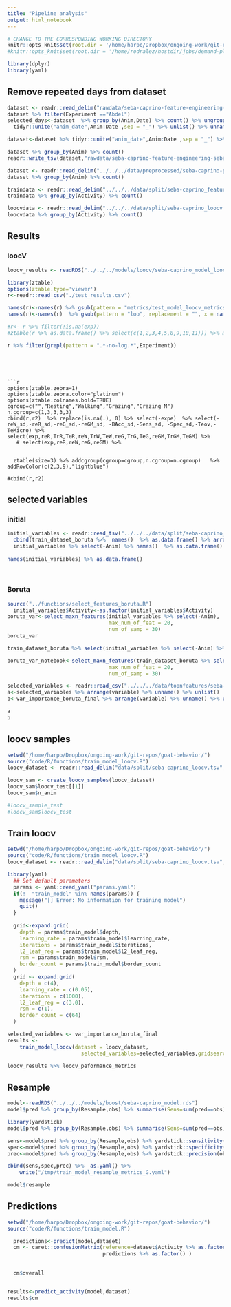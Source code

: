 ```yaml
---
title: "Pipeline analysis"
output: html_notebook
---
```



```r
# CHANGE TO THE CORRESPONDING WORKING DIRECTORY
knitr::opts_knit$set(root.dir = '/home/harpo/Dropbox/ongoing-work/git-repos/goat-behavior//')
#knitr::opts_knit$set(root.dir = '/home/rodralez/hostdir/jobs/demand-planning/')
```

```r
library(dplyr)
library(yaml)
```

## Remove repeated days from dataset 
```r
dataset <- readr::read_delim("rawdata/seba-caprino-feature-engineering-seba-abdel.tsv",delim="\t")
dataset %>% filter(Experiment =="Abdel")  
selected_days<-dataset  %>% group_by(Anim,Date) %>% count() %>% ungroup() %>% distinct(Anim, .keep_all = T) %>% select(Anim,Date) %>% 
  tidyr::unite("anim_date",Anim:Date ,sep = "_") %>% unlist() %>% unname()

dataset<-dataset %>% tidyr::unite("anim_date",Anim:Date ,sep = "_") %>% filter(anim_date %in% selected_days) %>% tidyr::separate(anim_date,into = c("Anim","Date"),sep="_")

dataset %>% group_by(Anim) %>% count()
readr::write_tsv(dataset,"rawdata/seba-caprino-feature-engineering-seba-abdel_1d.tsv")
```

```r
dataset <- readr::read_delim("../../../data/preprocessed/seba-caprino-preprocessed.tsv", delim="\t")
dataset %>% group_by(Anim) %>% count()
```

```r
traindata <- readr::read_delim("../../../data/split/seba-caprino_features.tsv",delim="\t")
traindata %>% group_by(Activity) %>% count()
```

```r
loocvdata <- readr::read_delim("../../../data/split/seba-caprino_loocv.tsv",delim="\t")
loocvdata %>% group_by(Activity) %>% count()
```

## Results
### loocV
```r

loocv_results <- readRDS("../../../models/loocv/seba-caprino_model_loocv_results.rds")
```

```r
library(ztable)
options(ztable.type='viewer')
r<-readr::read_csv("./test_results.csv")

names(r)<-names(r) %>% gsub(pattern = "metrics/test_model_loocv_metrics_(.*).yaml:(.*)_mean", replacement = "\\1_\\2", x = names(r))
names(r)<-names(r)  %>% gsub(pattern = "loo", replacement = "", x = names(r))

#r<- r %>% filter(!is.na(exp))
#ztable(r %>% as.data.frame() %>% select(c(1,2,3,4,5,8,9,10,11))) %>% makeHeatmap() 

r %>% filter(grepl(pattern = ".*-no-log.*",Experiment))


```

```




```r
options(ztable.zebra=1)
options(ztable.zebra.color="platinum")
options(ztable.colnames.bold=TRUE)
cgroup=c("","Resting","Walking","Grazing","Grazing M")
n.cgroup=c(1,3,3,3,3)
cbind(r,r2)  %>% replace(is.na(.), 0) %>% select(-expe)  %>% select(-reW_sd,-reR_sd,-reG_sd,-reGM_sd, -BAcc_sd,-Sens_sd, -Spec_sd,-Teov,-TeMicro) %>% select(exp,reR,TrR,TeR,reW,TrW,TeW,reG,TrG,TeG,reGM,TrGM,TeGM) %>%
   # select(exp,reR,reW,reG,reGM) %>%
    
  
  ztable(size=3) %>% addcgroup(cgroup=cgroup,n.cgroup=n.cgroup)   %>% addRowColor(c(2,3,9),"lightblue")

#cbind(r,r2) 
```


## selected variables

### initial
```r
initial_variables <- readr::read_tsv("../../../data/split/seba-caprino_features.tsv")
  cbind(train_dataset_boruta %>%  names()  %>% as.data.frame() %>% arrange(desc(.)),
  initial_variables %>% select(-Anim) %>% names()  %>% as.data.frame() %>% arrange(desc(.)))
  
names(initial_variables) %>% as.data.frame()
  
  
```
### Boruta

```r
source("../functions/select_features_boruta.R")
  initial_variables$Activity<-as.factor(initial_variables$Activity)
boruta_var<-select_maxn_features(initial_variables %>% select(-Anim),
                                 max_num_of_feat = 20,
                                 num_of_samp = 30)
boruta_var

train_dataset_boruta %>% select(initial_variables %>% select(-Anim) %>% names())

boruta_var_notebook<-select_maxn_features(train_dataset_boruta %>% select(initial_variables %>% select(-Anim) %>% names()) ,
                                 max_num_of_feat = 20,
                                 num_of_samp = 30)
```


```r
selected_variables <- readr::read_csv("../../../data/topnfeatures/seba-caprino_selected_features.tsv")
a<-selected_variables %>% arrange(variable) %>% unname() %>% unlist()
b<-var_importance_boruta_final %>% arrange(variable) %>% unname() %>% unlist()

a
b
```

## loocv samples
```r
setwd("/home/harpo/Dropbox/ongoing-work/git-repos/goat-behavior/")
source("code/R/functions/train_model_loocv.R")
loocv_dataset <- readr::read_delim("data/split/seba-caprino_loocv.tsv",delim="\t")

loocv_sam <- create_loocv_samples(loocv_dataset)
loocv_sam$loocv_test[[1]]
loocv_sam$n_anim

#loocv_sample_test
#loocv_sam$loocv_test
```
## Train loocv

```r

setwd("/home/harpo/Dropbox/ongoing-work/git-repos/goat-behavior/")
source("code/R/functions/train_model_loocv.R")
loocv_dataset <- readr::read_delim("data/split/seba-caprino_loocv.tsv",delim="\t")

library(yaml)
  ## Set default parameters
  params <- yaml::read_yaml("params.yaml")
  if(!  "train_model" %in% names(params)) { 
    message("[] Error: No information for training model")
    quit()
  }
  
  grid<-expand.grid(
    depth = params$train_model$depth,
    learning_rate = params$train_model$learning_rate,
    iterations = params$train_model$iterations,
    l2_leaf_reg = params$train_model$l2_leaf_reg,
    rsm = params$train_model$rsm,
    border_count = params$train_model$border_count
  )
  grid <- expand.grid(
    depth = c(4),
    learning_rate = c(0.05),
    iterations = c(1000),
    l2_leaf_reg = c(3.0),
    rsm = c(1),
    border_count = c(64)
  )

selected_variables <- var_importance_boruta_final
results <- 
    train_model_loocv(dataset = loocv_dataset,
                        selected_variables=selected_variables,gridsearch = grid,vfrac = 0.1)

loocv_results %>% loocv_peformance_metrics

```

## Resample
```r

model<-readRDS("../../../models/boost/seba-caprino_model.rds")
model$pred %>% group_by(Resample,obs) %>% summarise(Sens=sum(pred==obs)/n()) %>% group_by(obs) %>% summarise(Sens_Mean=mean(Sens),Sens_sd=sd(Sens)) %>% filter(obs == "G")  %>% select(Sens_Mean,Sens_sd) %>% as.yaml() %>% write("../../../test.yaml")
```
```r
library(yardstick)
model$pred %>% group_by(Resample,obs) %>% summarise(Sens=sum(pred==obs)/n()) %>% group_by(obs) %>% summarise(Sens_Mean=mean(Sens),Sens_sd=sd(Sens)) 

sens<-model$pred %>% group_by(Resample,obs) %>% yardstick::sensitivity(obs,pred) %>% group_by(obs) %>% summarise(Sens_Mean=mean(.estimate),Sens_sd=sd(.estimate)) %>% filter(obs == "G") %>% select(-obs)
spec<-model$pred %>% group_by(Resample,obs) %>% yardstick::specificity(obs,pred) %>% group_by(obs) %>% summarise(Spec_Mean=mean(.estimate),spec_sd=sd(.estimate)) %>% filter(obs == "G") %>% select(-obs)
prec<-model$pred %>% group_by(Resample,obs) %>% yardstick::precision(obs,pred) %>% group_by(obs) %>% summarise(Prec_Mean=mean(.estimate),Prec_sd=sd(.estimate)) %>% filter(obs == "G") %>% select(-obs)

cbind(sens,spec,prec) %>%  as.yaml() %>% 
    write("/tmp/train_model_resample_metrics_G.yaml")
```

```r
model$resample
```

## Predictions

```r
setwd("/home/harpo/Dropbox/ongoing-work/git-repos/goat-behavior/")
source("code/R/functions/train_model.R")

  predictions<-predict(model,dataset)  
  cm <- caret::confusionMatrix(reference=dataset$Activity %>% as.factor(),
                               predictions %>% as.factor() )
  
  
  cm$overall


results<-predict_activity(model,dataset)
results$cm
```


